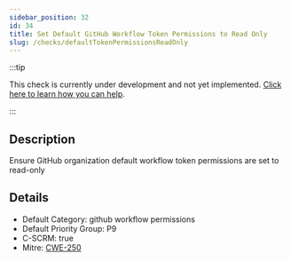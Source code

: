 ```yaml
---
sidebar_position: 32
id: 34
title: Set Default GitHub Workflow Token Permissions to Read Only
slug: /checks/defaultTokenPermissionsReadOnly
---
```


<!-- BANNER:START -->
:::tip

This check is currently under development and not yet implemented. [Click here to learn how you can help](/contribute).

:::
<!-- BANNER:END -->

<!-- DESCRIPTION:START -->
## Description
Ensure GitHub organization default workflow token permissions are set to read-only
<!-- DESCRIPTION:END -->

<!-- DETAILS:START -->
## Details
- Default Category: github workflow permissions
- Default Priority Group: P9
- C-SCRM: true
- Mitre: [CWE-250](https://cwe.mitre.org/data/definitions/250.html)

<!-- DETAILS:END -->
